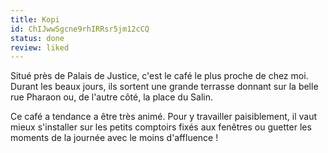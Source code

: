 ```yaml
---
title: Kopi
id: ChIJwwSgcne9rhIRRsr5jm12cCQ
status: done
review: liked
---
```


Situé près de Palais de Justice, c'est le café le plus proche de chez moi. Durant les beaux jours, ils sortent une grande terrasse donnant sur la belle rue Pharaon ou, de l'autre côté, la place du Salin.

Ce café a tendance a être très animé. Pour y travailler paisiblement, il vaut mieux s'installer sur les petits comptoirs fixés aux fenêtres ou guetter les moments de la journée avec le moins d'affluence !
